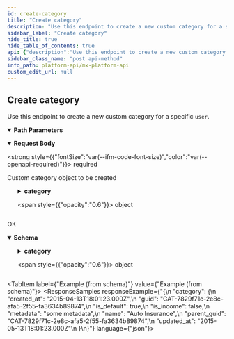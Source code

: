 ```yaml
---
id: create-category
title: "Create category"
description: "Use this endpoint to create a new custom category for a specific `user`."
sidebar_label: "Create category"
hide_title: true
hide_table_of_contents: true
api: {"description":"Use this endpoint to create a new custom category for a specific `user`.","operationId":"createCategory","parameters":[{"description":"The unique id for a `user`.","example":"USR-fa7537f3-48aa-a683-a02a-b18940482f54","in":"path","name":"user_guid","required":true,"schema":{"type":"string"}}],"requestBody":{"content":{"application/json":{"schema":{"properties":{"category":{"properties":{"metadata":{"example":"some metadata","type":"string"},"name":{"example":"Online Shopping","type":"string"},"parent_guid":{"example":"CAT-aad51b46-d6f7-3da5-fd6e-492328b3023f","type":"string"}},"required":["name"],"type":"object","title":"CategoryCreateRequest"}},"type":"object","title":"CategoryCreateRequestBody"}}},"description":"Custom category object to be created","required":true},"responses":{"200":{"content":{"application/vnd.mx.api.v1+json":{"schema":{"properties":{"category":{"properties":{"created_at":{"example":"2015-04-13T18:01:23.000Z","nullable":true,"type":"string"},"guid":{"example":"CAT-7829f71c-2e8c-afa5-2f55-fa3634b89874","nullable":true,"type":"string"},"is_default":{"example":true,"nullable":true,"type":"boolean"},"is_income":{"example":false,"nullable":true,"type":"boolean"},"metadata":{"example":"some metadata","nullable":true,"type":"string"},"name":{"example":"Auto Insurance","nullable":true,"type":"string"},"parent_guid":{"example":"CAT-7829f71c-2e8c-afa5-2f55-fa3634b89874","nullable":true,"type":"string"},"updated_at":{"example":"2015-05-13T18:01:23.000Z","nullable":true,"type":"string"}},"type":"object","title":"CategoryResponse"}},"type":"object","title":"CategoryResponseBody"}}},"description":"OK"}},"tags":["users"],"method":"post","path":"/users/{user_guid}/categories","servers":[{"url":"https://api.mx.com"},{"url":"https://int-api.mx.com"}],"security":[{"basicAuth":[]}],"securitySchemes":{"basicAuth":{"scheme":"basic","type":"http"}},"jsonRequestBodyExample":{"category":{"metadata":"some metadata","name":"Online Shopping","parent_guid":"CAT-aad51b46-d6f7-3da5-fd6e-492328b3023f"}},"info":{"contact":{"name":"MX Platform API","url":"https://www.mx.com/products/platform-api"},"description":"The MX Platform API is a powerful, fully-featured API designed to make aggregating and enhancing financial data easy and reliable. It can seamlessly connect your app or website to tens of thousands of financial institutions.","title":"MX Platform API","version":"0.1.0"},"postman":{"name":"Create category","description":{"content":"Use this endpoint to create a new custom category for a specific `user`.","type":"text/plain"},"url":{"path":["users",":user_guid","categories"],"host":["{{baseUrl}}"],"query":[],"variable":[{"disabled":false,"description":{"content":"(Required) The unique id for a `user`.","type":"text/plain"},"type":"any","value":"","key":"user_guid"}]},"header":[{"key":"Content-Type","value":"application/json"},{"key":"Accept","value":"application/vnd.mx.api.v1+json"}],"method":"POST","body":{"mode":"raw","raw":"\"\"","options":{"raw":{"language":"json"}}}}}
sidebar_class_name: "post api-method"
info_path: platform-api/mx-platform-api
custom_edit_url: null
---
```



## Create category



Use this endpoint to create a new custom category for a specific `user`.


<details style={{"marginBottom":"1rem"}} data-collapsed={false} open={true}>
<summary style={{}}>
<strong>Path Parameters</strong>
</summary>

<div>
<ul>
<ParamsItem className={"paramsItem"} param={{"description":"The unique id for a `user`.","example":"USR-fa7537f3-48aa-a683-a02a-b18940482f54","in":"path","name":"user_guid","required":true,"schema":{"type":"string"}}}></ParamsItem>
</ul>
</div>
</details>

<MimeTabs>
<TabItem label={"application/json"} value={"application/json-schema"}>
<details style={{}} data-collapsed={false} open={true}>
<summary style={{"textAlign":"left"}}>
<strong>Request Body</strong>

<strong style={{"fontSize":"var(--ifm-code-font-size)","color":"var(--openapi-required)"}}> required</strong>
</summary>

<div style={{"textAlign":"left","marginLeft":"1rem"}}>
<div style={{"marginTop":"1rem","marginBottom":"1rem"}}>

Custom category object to be created

</div>
</div>

<ul style={{"marginLeft":"1rem"}}>
<SchemaItem collapsible={true} className={"schemaItem"}>
<details style={{}}>
<summary style={{}}>
<strong>category</strong>

<span style={{"opacity":"0.6"}}> object</span>
</summary>

<div style={{"marginLeft":"1rem"}}>
<SchemaItem collapsible={false} name={"metadata"} required={false} schemaName={"string"} qualifierMessage={undefined} schema={{"example":"some metadata","type":"string"}}></SchemaItem>

<SchemaItem collapsible={false} name={"name"} required={true} schemaName={"string"} qualifierMessage={undefined} schema={{"example":"Online Shopping","type":"string"}}></SchemaItem>

<SchemaItem collapsible={false} name={"parent_guid"} required={false} schemaName={"string"} qualifierMessage={undefined} schema={{"example":"CAT-aad51b46-d6f7-3da5-fd6e-492328b3023f","type":"string"}}></SchemaItem>
</div>
</details>
</SchemaItem>
</ul>
</details>
</TabItem>
</MimeTabs>

<div>
<ApiTabs>
<TabItem label={"200"} value={"200"}>
<div>

OK

</div>

<div>
<MimeTabs schemaType={"response"}>
<TabItem label={"application/vnd.mx.api.v1+json"} value={"application/vnd.mx.api.v1+json"}>
<SchemaTabs>
<TabItem label={"Schema"} value={"Schema"}>
<details style={{}} data-collapsed={false} open={true}>
<summary style={{"textAlign":"left"}}>
<strong>Schema</strong>
</summary>

<div style={{"textAlign":"left","marginLeft":"1rem"}}></div>

<ul style={{"marginLeft":"1rem"}}>
<SchemaItem collapsible={true} className={"schemaItem"}>
<details style={{}}>
<summary style={{}}>
<strong>category</strong>

<span style={{"opacity":"0.6"}}> object</span>
</summary>

<div style={{"marginLeft":"1rem"}}>
<SchemaItem collapsible={false} name={"created_at"} required={false} schemaName={"string"} qualifierMessage={undefined} schema={{"example":"2015-04-13T18:01:23.000Z","nullable":true,"type":"string"}}></SchemaItem>

<SchemaItem collapsible={false} name={"guid"} required={false} schemaName={"string"} qualifierMessage={undefined} schema={{"example":"CAT-7829f71c-2e8c-afa5-2f55-fa3634b89874","nullable":true,"type":"string"}}></SchemaItem>

<SchemaItem collapsible={false} name={"is_default"} required={false} schemaName={"boolean"} qualifierMessage={undefined} schema={{"example":true,"nullable":true,"type":"boolean"}}></SchemaItem>

<SchemaItem collapsible={false} name={"is_income"} required={false} schemaName={"boolean"} qualifierMessage={undefined} schema={{"example":false,"nullable":true,"type":"boolean"}}></SchemaItem>

<SchemaItem collapsible={false} name={"metadata"} required={false} schemaName={"string"} qualifierMessage={undefined} schema={{"example":"some metadata","nullable":true,"type":"string"}}></SchemaItem>

<SchemaItem collapsible={false} name={"name"} required={false} schemaName={"string"} qualifierMessage={undefined} schema={{"example":"Auto Insurance","nullable":true,"type":"string"}}></SchemaItem>

<SchemaItem collapsible={false} name={"parent_guid"} required={false} schemaName={"string"} qualifierMessage={undefined} schema={{"example":"CAT-7829f71c-2e8c-afa5-2f55-fa3634b89874","nullable":true,"type":"string"}}></SchemaItem>

<SchemaItem collapsible={false} name={"updated_at"} required={false} schemaName={"string"} qualifierMessage={undefined} schema={{"example":"2015-05-13T18:01:23.000Z","nullable":true,"type":"string"}}></SchemaItem>
</div>
</details>
</SchemaItem>
</ul>
</details>
</TabItem>

<TabItem label={"Example (from schema)"} value={"Example (from schema)"}>
<ResponseSamples responseExample={"{\n  \"category\": {\n    \"created_at\": \"2015-04-13T18:01:23.000Z\",\n    \"guid\": \"CAT-7829f71c-2e8c-afa5-2f55-fa3634b89874\",\n    \"is_default\": true,\n    \"is_income\": false,\n    \"metadata\": \"some metadata\",\n    \"name\": \"Auto Insurance\",\n    \"parent_guid\": \"CAT-7829f71c-2e8c-afa5-2f55-fa3634b89874\",\n    \"updated_at\": \"2015-05-13T18:01:23.000Z\"\n  }\n}"} language={"json"}></ResponseSamples>
</TabItem>
</SchemaTabs>
</TabItem>
</MimeTabs>
</div>
</TabItem>
</ApiTabs>
</div>

      